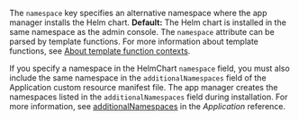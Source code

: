 The `namespace` key specifies an alternative namespace where the app manager installs the Helm chart. **Default:** The Helm chart is installed in the same namespace as the admin console. The `namespace` attribute can be parsed by template functions. For more information about template functions, see [About template function contexts](template-functions-about).


If you specify a namespace in the HelmChart `namespace` field, you must also include the same namespace in the `additionalNamespaces` field of the Application custom resource manifest file. The app manager creates the namespaces listed in the `additionalNamespaces` field during installation. For more information, see [additionalNamespaces](custom-resource-application#additionalnamespaces) in the _Application_ reference.